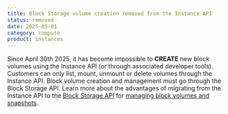 ```yaml
---
title: Block Storage volume creation removed from the Instance API
status: removed
date: 2025-05-01
category: compute
product: instances
---
```


Since April 30th 2025, it has become impossible to **CREATE** new block volumes using the Instance API (or through associated developer tools). Customers can only list, mount, unmount or delete volumes through the Instance API. Block volume creation and management must go through the Block Storage API. Learn more about the advantages of migrating from the Instance API to the [Block Storage API](https://www.scaleway.com/en/developers/api/block/) for [managing block volumes and snapshots](/block-storage/reference-content/advantages-migrating-to-sbs/).

